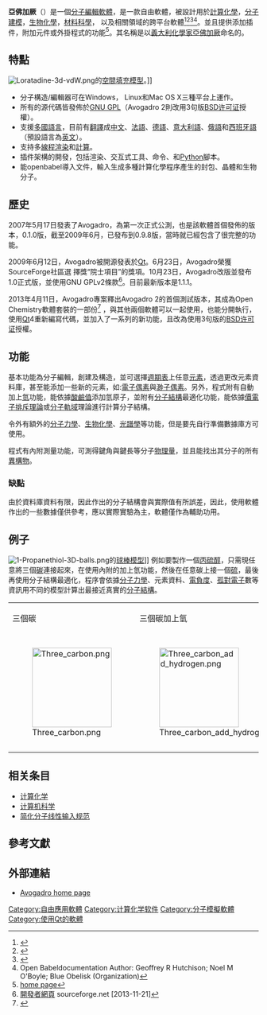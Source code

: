 {{noteTA|T= zh-hans:阿伏伽德罗 (软件); zh-cn:阿伏伽德罗 (软件); zh-tw:亞佛加厥 (軟體); zh-hk:亞佛加厥 (軟件);|G1=物理學|G2 = IT|G3=FL}}
{{他用
|other=與「[[亞佛加厥|亞佛加厥]]」同名的其他主題
|亞佛加厥 (消歧義)
}}
{{Infobox software
| name                   = Avogadro
| logo                   = [[File:Avogadro.png|Avogadro Logo]]
| screenshot             = 
| caption                =
| collapsible            =
| author                 =
| developer              =
| released               = {{start date|2009|10|23}}
| latest release version = 1.1.1
| latest release date    = {{release date|2013|12|11}}
| latest preview version = Avogadro 2：0.8.0
| latest preview date    = {{release date|2015|08|17}}
| frequently updated     = no
| programming language   = [[C++|C++]] ([[Qt|Qt]])
| operating system       = [[Linux|Linux]], [[Mac_OS_X|Mac OS X]], [[Microsoft_Windows|Microsoft Windows]]
| platform               =
| size                   =
| language               =
| status                 =
| genre                  =
| license                = Avogadro 1：[[GNU通用公共许可证|GNU通用公共许可证]] <br /> Avogadro 2：3句版[[BSD许可证|BSD许可证]]
| website                = [http://avogadro.openmolecules.net/ avogadro.openmolecules.net]
}}
'''亞佛加厥'''（{{Lang-en|Avogadro}}）是一個[[分子編輯器|分子編輯軟體]]，是一款自由軟體，被設計用於[[計算化學|計算化學]]，[[分子建模|分子建模]]，[[生物化學|生物化學]]，[[材料科學|材料科學]]， 以及相關領域的跨平台軟體<ref>{{cite journal | journal = J. Cheminform. | doi =  10.1186/1758-2946-4-17 | title = Avogadro: An advanced semantic chemical editor, visualization, and analysis platform | year = 2012 | last1 = Hanwell | first1 = Marcus D | last2 = Curtis | first2 = Donald E | last3 = Lonie | first3 = David C | last4 = Vandermeersch | first4 = Tim | last5 = Zurek | first5 = Eva | last6 = Hutchison | first6 = Geoffrey R | volume = 4 | pages = 17 | pmid = 22889332 | issue = 1 |pmc=3542060}}</ref><ref>{{cite journal | title = A Computationally Efficient and Reliable Bond Order Measure | author1 = Ral Mera-Adasme | author2 = Fernando Mendizbal | author3= Claudio Olea-Azar | author4 = Sebastin Miranda-Rojas | author5 = Patricio Fuentealba | journal = J. Phys. Chem. A | year = 2011 | volume = 115  | issue = 17 | pages = 4397–4405| doi = 10.1021/jp107498h | pmid = 21469689}}</ref><ref>{{cite journal | title = Differentiation of O–H and C–H Bond Scission Mechanisms of Ethylene Glycol on Pt and Ni/Pt UsingTheory and Isotopic Labeling Experiments | author1 = Michael Salciccioli | author2 = Weiting Yu | author3 = Mark A. Barteau | author4 = Jingguang G. Chen | author5 = Dionisios G.Vlachos | journal = J. Am. Chem. Soc. | year = 2011 | volume = 133 | issue = 20 | pages = 7996–8004 | doi = 10.1021/ja201801t | pmid = 21526776}}</ref><ref>Open Babeldocumentation  Author: Geoffrey R Hutchison; Noel M O'Boyle; Blue Obelisk (Organization)</ref>。並且提供添加插件，附加元件或外掛程式的功能<ref>[http://avogadro.openmolecules.net/Avogadro home page]{{dead link|date=2017年11月 |bot=InternetArchiveBot |fix-attempted=yes }}</ref>。其名稱是以[[義大利|義大利]][[化學家|化學家]][[亞佛加厥|亞佛加厥]]命名的。
== 特點 ==
[[File:Loratadine-3d-vdW.png|thumb]]的[[空間填充模型|空間填充模型]]。]]
*分子構造/編輯器可在Windows， Linux和Mac OS X三種平台上運作。
*所有的源代碼皆發佈於[[GNU通用公共许可证|GNU GPL]]（Avogadro 2則改用3句版[[BSD许可证|BSD许可证]]授權）。
*支援[[多國語言|多國語言]]，目前有[[翻譯|翻譯]]成[[中文|中文]]、[[法語|法語]]、[[德語|德語]]、[[意大利語|意大利語]]、[[俄語|俄語]]和[[西班牙語|西班牙語]]（預設語言為[[英文|英文]]）。
*支持多[[線程|線程]][[渲染|渲染]]和[[計算|計算]]。
*插件架構的開發，包括渲染、交互式工具、命令、和[[Python|Python]]腳本。
*能openbabel導入文件，輸入生成多種計算化學程序產生的封包、晶體和生物分子。

== 歷史 ==
2007年5月17日發表了Avogadro，為第一次正式公測，也是該軟體首個發佈的版本，0.1.0版，截至2009年6月，已發布到0.9.8版，當時就已經包含了很完整的功能。

2009年6月12日，Avogadro被開源發表於[[Qt|Qt]]。6月23日，Avogadro榮獲SourceForge社區選 擇獎“院士項目”的獎項。10月23日，Avogadro改版並發布1.0正式版，並使用GNU GPLv2條款<ref>[http://sourceforge.net/p/avogadro/news/ 開發者網頁] {{Wayback|url=http://sourceforge.net/p/avogadro/news/ |date=20191206092525 }} sourceforge.net [2013-11-21]</ref>。目前最新版本是1.1.1。

2013年4月11日，Avogadro專案釋出Avogadro 2的首個測試版本，其成為Open Chemistry軟體套裝的一部份<ref>{{cite web|author=Marcus Hanwell|title=First Open Chemistry Beta Release|url=http://www.kitware.com/blog/home/post/469|accessdate=2013-12-16|archive-date=2015-08-13|archive-url=https://web.archive.org/web/20150813113031/http://www.kitware.com/blog/home/post/469|dead-url=no}}</ref> ，與其他兩個軟體可以一起使用，也能分開執行，使用[[Qt|Qt]]4重新編寫代碼，並加入了一系列的新功能，且改為使用3句版的[[BSD许可证|BSD许可证]]授權。

== 功能 ==
基本功能為分子編輯，創建及構造，並可選擇[[週期表|週期表]]上任意[[元素|元素]]，透過更改元素資料庫，甚至能添加一些新的元素，如:[[電子偶素|電子偶素]]與[[渺子偶素|渺子偶素]]。另外，程式附有自動加上[[氫|氫]]功能，能依據[[酸鹼值|酸鹼值]]添加氫原子，並附有[[分子結構|分子結構]]最適化功能，能依據[[价层电子对互斥理论|價電子排斥理論]]或[[分子軌域|分子軌域]]理論進行計算分子結構。 

令外有額外的[[分子力學|分子力學]]、[[生物化學|生物化學]]、[[光譜學|光譜學]]等功能，但是要先自行準備數據庫方可使用。

程式有內附測量功能，可測得鍵角與鍵長等分子[[物理量|物理量]]，並且能找出其分子的所有[[異構物|異構物]]。
=== 缺點 ===
由於資料庫資料有限，因此作出的分子結構會與實際值有所誤差，因此，使用軟體作出的一些數據僅供參考，應以實際實驗為主，軟體僅作為輔助功用。

== 例子 ==
[[File:1-Propanethiol-3D-balls.png|thumb]]的[[球棒模型|球棒模型]]]]
例如要製作一個[[丙硫醇|丙硫醇]]，只需現任意將三個[[碳|碳]]連接起來，在使用內附的加上氫功能，然後在任意碳上接一個[[硫|硫]]，最後再使用分子結構最適化，程序會依據[[分子力學|分子力學]]、元素資料、[[電負度|電負度]]、[[孤對電子|孤對電子]]數等資訊用不同的模型計算出最接近真實的[[分子結構|分子結構]]。
{| class=wikitable width=480
|- align=center
|三個碳
|三個碳加上氫
|分子結構最適化
|- align=center
|[[File:Three_carbon.png|160px]]
|[[File:Three_carbon_add_hydrogen.png|160px]]
|[[File:Propanethiol-Animation.gif|160px]]
|}

==相关条目==
*[[计算化学|计算化学]]
*[[计算机科学|计算机科学]]
*[[简化分子线性输入规范|简化分子线性输入规范]]

==參考文獻==
{{reflist}}

==外部連結==
*[http://avogadro.openmolecules.net/ Avogadro home page]{{Wayback|url=http://avogadro.openmolecules.net/ |date=20080708195605 }}

[[Category:自由應用軟體|Category:自由應用軟體]]
[[Category:计算化学软件|Category:计算化学软件]]
[[Category:分子模擬軟體|Category:分子模擬軟體]]
[[Category:使用Qt的軟體|Category:使用Qt的軟體]]